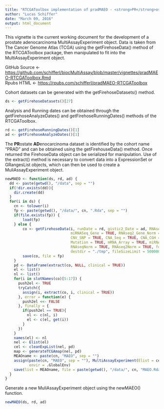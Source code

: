 ```yaml
---
title: "RTCGAToolbox implementation of pradMAEO - <strong>PR</strong>ostate <strong>AD</strong>enocarcinoma <strong>M</strong>ulti<strong>A</strong>ssay<strong>E</strong>xperiment <strong>O</strong>bject"
author: "Lucas Schiffer"
date: "March 09, 2016"
output: html_document
---
```


This vignette is the current working document for the development of a prostate adenocarcinoma MultiAssayExperiment object. Data is taken from The Cancer Genome Atlas (TCGA) using the getFirehoseData() method of the RTCGAToolbox package, then manipulated to fit into the MultiAssayExperiment object.

GitHub Source <- <a href="https://github.com/schifferl/biocMultiAssay/blob/master/vignettes/pradMAEO-RTCGAToolbox.Rmd">https://github.com/schifferl/biocMultiAssay/blob/master/vignettes/pradMAEO-RTCGAToolbox.Rmd</a><br>
Rpubs HTML <- <a href="https://rpubs.com/schifferl/pradMAEO">https://rpubs.com/schifferl/pradMAEO-RTCGAToolbox</a>

Cohort datasets can be generated with the getFirehoseDatasets() method.

```r
ds <- getFirehoseDatasets()[27]
```

Analysis and Running dates can be obtained through the getFirehoseAnalyzeDates() and getFirehoseRunningDates() methods of the RTCGAToolbox.

```r
rd <- getFirehoseRunningDates()[1]
ad <- getFirehoseAnalyzeDates()[1]
```

The <strong>PR</strong>ostate <strong>AD</strong>enocarcinoma dataset is identified by the cohort name "PRAD" and can be obtained using the getFirehouseData() method. Once returned the FirehoseData object can be serialized for manipulation. Use of the extract() method is necessary to convert data into a ExpressionSet or GRangesList objects, which can then be used to create a MuliAssayExperiment object.

```r
newMAEO <- function(ds, rd, ad) {
  dd <- paste(getwd(), "/data", sep = "")
  if(!dir.exists(dd)){
    dir.create(dd)
  }
  for(i in ds) {
    cn <- tolower(i)
    fp <- paste(getwd(), "/data/", cn, ".Rda", sep = "")
    if(file.exists(fp)) {
        load(fp)
    } else {
        co <- getFirehoseData(i, runDate = rd, gistic2_Date = ad, RNAseq_Gene = TRUE, Clinic = TRUE, 
                              miRNASeq_Gene = TRUE, RNAseq2_Gene_Norm = TRUE, CNA_SNP = TRUE, 
                              CNV_SNP = TRUE, CNA_Seq = TRUE, CNA_CGH = TRUE, Methylation = TRUE, 
                              Mutation = TRUE, mRNA_Array = TRUE, miRNA_Array = TRUE, RPPA = TRUE, 
                              RNAseqNorm = TRUE, RNAseq2Norm = TRUE, forceDownload = FALSE, 
                              destdir = "./tmp", fileSizeLimit = 500000, getUUIDs = FALSE)
        save(co, file = fp)
    }
    pd <- DataFrame(extract(co, NULL, clinical = TRUE))
    el <- list()
    nl <- list()
    for(i in slotNames(co)[5:17]) {
      push2el <- TRUE
      tryCatch({
        assign(i, extract(co, i, clinical = TRUE)) 
      }, error = function(e) {
        push2el <<- FALSE
      }, finally = {
        if(push2el == TRUE){
          nl <- c(nl, i)
          el <- c(el, get(i))
        }
      })
    }
    names(el) <- nl
    nel <- Elist(el)
    cel <- cleanExpList(nel, pd)
    map <- generateTCGAmap(nel, pd)
    MEAOname <- paste(cn, "MAEO", sep = "")
    assign(paste(cn, "MAEO", sep = ""), MultiAssayExperiment(Elist = cel, pData = pd, sampleMap = map), 
           envir = .GlobalEnv)
    save(list = MEAOname, file = paste(getwd(), "/data/", cn, "MAEO.Rda", sep = ""))
  }
}
```

Generate a new MuliAssayExperiment object using the newMAEO() function.

```r
newMAEO(ds, rd, ad)
```